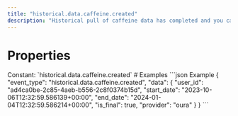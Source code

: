 ```yaml
---
title: "historical.data.caffeine.created"
description: "Historical pull of caffeine data has completed and you can now pull data for this resource."
---
```

# Properties
<ResponseField name="event_type" type="const string" required="true">
Constant: `historical.data.caffeine.created`
</ResponseField>
<ResponseField name="data" type="HistoricalDataCreated" required="true">
<Expandable title="HistoricalDataCreated" defaultOpen="true">
<ResponseField name="user_id" type="string" required="true">
</ResponseField>
<ResponseField name="start_date" type="string" required="true">
</ResponseField>
<ResponseField name="end_date" type="string" required="true">
</ResponseField>
<ResponseField name="is_final" type="boolean" required="true">
</ResponseField>
<ResponseField name="provider" type="string" required="true">
</ResponseField>
</Expandable>
</ResponseField>
# Examples
<CodeGroup>
```json Example
{
  "event_type": "historical.data.caffeine.created",
  "data": {
    "user_id": "ad4ca0be-2c85-4aeb-b556-2c8f0374b15d",
    "start_date": "2023-10-06T12:32:59.586139+00:00",
    "end_date": "2024-01-04T12:32:59.586214+00:00",
    "is_final": true,
    "provider": "oura"
  }
}
```
</CodeGroup>
